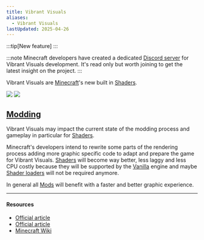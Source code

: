```yaml
---
title: Vibrant Visuals
aliases:
  - Vibrant Visuals
lastUpdated: 2025-04-26
---
```



:::tip[New feature]
:::

:::note
   Minecraft developers have created a dedicated [Discord server](https://discord.gg/2x2p2n8) for Vibrant
   Visuals development. It's read only but worth joining to get the latest
   insight on the project.
:::

Vibrant Visuals are [Minecraft](/minecraft)'s new built in [Shaders](/shader).

<Yb src="https://www.youtube.com/embed/jGNgh5zEFkY?start=926" />

<Img src="https://www.minecraft.net/content/dam/minecraftnet/games/minecraft/screenshots/vv_JungleReflection_1170x500.jpg" />
<Img src="https://minecraft.wiki/images/Warm_vibrant_comparison.jpg" />

## [Modding](/modding)
Vibrant Visuals may impact the current state of the modding process and gameplay in particular for [Shaders](/shader).

Minecraft's developers intend to rewrite some parts of the rendering process adding more graphic specific code to adapt and prepare the game for Vibrant Visuals. [Shaders](/shader) will become way better, less laggy and less CPU costly because they will be supported by the [Vanilla](/vanilla) engine and maybe [Shader loaders](/shaderloader) will not be required anymore.

In general all [Mods](/mod) will benefit with a faster and better graphic experience.

---

#### Resources
-  [Official article](https://www.minecraft.net/en-us/article/take-a-vibrant-test-flight)
-  [Official article](https://www.minecraft.net/en-us/article/minecraft-vibrant-visuals)
-  [Minecraft Wiki](https://minecraft.wiki/w/Vibrant_Visuals)
